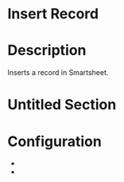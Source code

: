 ﻿# Insert Record

# Description

Inserts a record in Smartsheet.

# Untitled Section

# Configuration

* 
*
